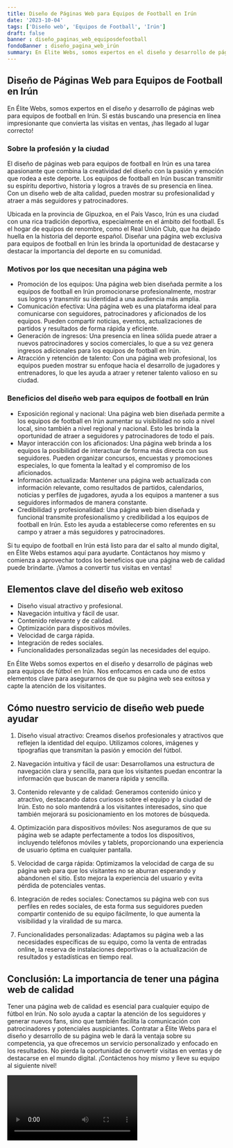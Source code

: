 ```yaml
---
title: Diseño de Páginas Web para Equipos de Football en Irún
date: '2023-10-04'
tags: ['Diseño web', 'Equipos de Football', 'Irún']
draft: false
banner : diseño_paginas_web_equiposdefootball
fondoBanner : diseño_pagina_web_irún
summary: En Élite Webs, somos expertos en el diseño y desarrollo de páginas web para equipos de football en Irún. Si estás buscando una presencia en línea impresionante que convierta las visitas en ventas, ¡has llegado al lugar correcto!
---
```


## Diseño de Páginas Web para Equipos de Football en Irún

En Élite Webs, somos expertos en el diseño y desarrollo de páginas web para equipos de football en Irún. Si estás buscando una presencia en línea impresionante que convierta las visitas en ventas, ¡has llegado al lugar correcto!

### Sobre la profesión y la ciudad

El diseño de páginas web para equipos de football en Irún es una tarea apasionante que combina la creatividad del diseño con la pasión y emoción que rodea a este deporte. Los equipos de football en Irún buscan transmitir su espíritu deportivo, historia y logros a través de su presencia en línea. Con un diseño web de alta calidad, pueden mostrar su profesionalidad y atraer a más seguidores y patrocinadores.

Ubicada en la provincia de Gipuzkoa, en el País Vasco, Irún es una ciudad con una rica tradición deportiva, especialmente en el ámbito del football. Es el hogar de equipos de renombre, como el Real Unión Club, que ha dejado huella en la historia del deporte español. Diseñar una página web exclusiva para equipos de football en Irún les brinda la oportunidad de destacarse y destacar la importancia del deporte en su comunidad.

### Motivos por los que necesitan una página web

- Promoción de los equipos: Una página web bien diseñada permite a los equipos de football en Irún promocionarse profesionalmente, mostrar sus logros y transmitir su identidad a una audiencia más amplia.
- Comunicación efectiva: Una página web es una plataforma ideal para comunicarse con seguidores, patrocinadores y aficionados de los equipos. Pueden compartir noticias, eventos, actualizaciones de partidos y resultados de forma rápida y eficiente.
- Generación de ingresos: Una presencia en línea sólida puede atraer a nuevos patrocinadores y socios comerciales, lo que a su vez genera ingresos adicionales para los equipos de football en Irún.
- Atracción y retención de talento: Con una página web profesional, los equipos pueden mostrar su enfoque hacia el desarrollo de jugadores y entrenadores, lo que les ayuda a atraer y retener talento valioso en su ciudad.

### Beneficios del diseño web para equipos de football en Irún

- Exposición regional y nacional: Una página web bien diseñada permite a los equipos de football en Irún aumentar su visibilidad no solo a nivel local, sino también a nivel regional y nacional. Esto les brinda la oportunidad de atraer a seguidores y patrocinadores de todo el país.
- Mayor interacción con los aficionados: Una página web brinda a los equipos la posibilidad de interactuar de forma más directa con sus seguidores. Pueden organizar concursos, encuestas y promociones especiales, lo que fomenta la lealtad y el compromiso de los aficionados.
- Información actualizada: Mantener una página web actualizada con información relevante, como resultados de partidos, calendarios, noticias y perfiles de jugadores, ayuda a los equipos a mantener a sus seguidores informados de manera constante.
- Credibilidad y profesionalidad: Una página web bien diseñada y funcional transmite profesionalismo y credibilidad a los equipos de football en Irún. Esto les ayuda a establecerse como referentes en su campo y atraer a más seguidores y patrocinadores.

Si tu equipo de football en Irún está listo para dar el salto al mundo digital, en Élite Webs estamos aquí para ayudarte. Contáctanos hoy mismo y comienza a aprovechar todos los beneficios que una página web de calidad puede brindarte. ¡Vamos a convertir tus visitas en ventas!

<GifSeo />

<Cta />

## Elementos clave del diseño web exitoso

- Diseño visual atractivo y profesional.
- Navegación intuitiva y fácil de usar.
- Contenido relevante y de calidad.
- Optimización para dispositivos móviles.
- Velocidad de carga rápida.
- Integración de redes sociales.
- Funcionalidades personalizadas según las necesidades del equipo.

En Élite Webs somos expertos en el diseño y desarrollo de páginas web para equipos de fútbol en Irún. Nos enfocamos en cada uno de estos elementos clave para asegurarnos de que su página web sea exitosa y capte la atención de los visitantes.

## Cómo nuestro servicio de diseño web puede ayudar

1. Diseño visual atractivo: Creamos diseños profesionales y atractivos que reflejen la identidad del equipo. Utilizamos colores, imágenes y tipografías que transmitan la pasión y emoción del fútbol.

2. Navegación intuitiva y fácil de usar: Desarrollamos una estructura de navegación clara y sencilla, para que los visitantes puedan encontrar la información que buscan de manera rápida y sencilla.

3. Contenido relevante y de calidad: Generamos contenido único y atractivo, destacando datos curiosos sobre el equipo y la ciudad de Irún. Esto no solo mantendrá a los visitantes interesados, sino que también mejorará su posicionamiento en los motores de búsqueda.

4. Optimización para dispositivos móviles: Nos aseguramos de que su página web se adapte perfectamente a todos los dispositivos, incluyendo teléfonos móviles y tablets, proporcionando una experiencia de usuario óptima en cualquier pantalla.

5. Velocidad de carga rápida: Optimizamos la velocidad de carga de su página web para que los visitantes no se aburran esperando y abandonen el sitio. Esto mejora la experiencia del usuario y evita pérdida de potenciales ventas.

6. Integración de redes sociales: Conectamos su página web con sus perfiles en redes sociales, de esta forma sus seguidores pueden compartir contenido de su equipo fácilmente, lo que aumenta la visibilidad y la viralidad de su marca.

7. Funcionalidades personalizadas: Adaptamos su página web a las necesidades específicas de su equipo, como la venta de entradas online, la reserva de instalaciones deportivas o la actualización de resultados y estadísticas en tiempo real.

## Conclusión: La importancia de tener una página web de calidad

Tener una página web de calidad es esencial para cualquier equipo de fútbol en Irún. No solo ayuda a captar la atención de los seguidores y generar nuevos fans, sino que también facilita la comunicación con patrocinadores y potenciales auspiciantes. Contratar a Élite Webs para el diseño y desarrollo de su página web le dará la ventaja sobre su competencia, ya que ofrecemos un servicio personalizado y enfocado en los resultados. No pierda la oportunidad de convertir visitas en ventas y de destacarse en el mundo digital. ¡Contáctenos hoy mismo y lleve su equipo al siguiente nivel!

<Video />

<CtaBot job='Equipos de Football' city='Irún'/>

<Gmaps query='Irún+españa+maps' />
